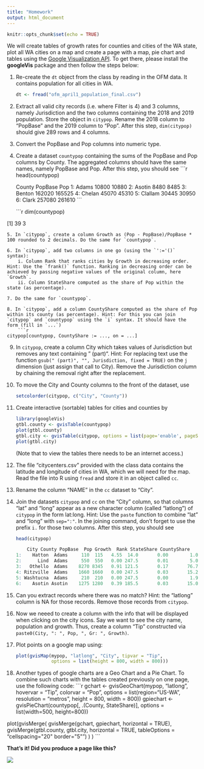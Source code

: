 ```yaml
---
title: "Homework"
output: html_document
---
```


```r
knitr::opts_chunk$set(echo = TRUE)
```

We will create tables of growth rates for counties and cities of the WA state, plot all WA cities on a map and create a page with a map, pie chart and tables using the [Google Visualization API](https://developers.google.com/chart/interactive/docs/gallery). To get there, please install the **googleVis** package and then follow the steps below:

1. Re-create the `dt` object from the class by reading in the OFM data. It contains population for all cities in WA.

    ```r
dt <- fread("ofm_april1_population_final.csv")
```

2. Extract all valid city records (i.e. where Filter is 4) and 3 columns, namely Jurisdiction and the two columns containing the 2018 and 2019 population. Store the object in `citypop`. Rename the 2018 column to "PopBase" and the 2019 column to "Pop". After this step, `dim(citypop)` should give 289 rows and 4 columns.

3. Convert the PopBase and Pop columns into numeric type.

4. Create a dataset `countypop` containing the sums of the PopBase and Pop columns by County. The aggregated columns should have the same names, namely PopBase and Pop. After this step, you should see
    ```r
head(countypop)
    
    County PopBase    Pop
1:   Adams   10800  10880
2:  Asotin    8480   8485
3:  Benton  162020 165525
4:  Chelan   45070  45310
5: Clallam   30445  30950
6:   Clark  257080 261610
```

    ```r
dim(countypop)

[1] 39  3   
```
5. In `citypop`, create a column Growth as (Pop - PopBase)/PopBase * 100 rounded to 2 decimals. Do the same for `countypop`.

6. In `citypop`, add two columns in one go (using the `':='()` syntax):
    i. Column Rank that ranks cities by Growth in decreasing order. Hint: Use the `frank()` function. Ranking in decreasing order can be achieved by passing negative values of the original column, here `Growth`. 
    ii. Column StateShare computed as the share of Pop within the state (as percentage).
    
7. Do the same for `countypop`.

8. In `citypop`, add a column CountyShare computed as the share of Pop within its county (as percentage). Hint: For this you can join `citypop` and `countypop` using the `i` syntax. It should have the form (fill in `...`)
    ```r
citypop[countypop, CountyShare := ..., on = ...]
```

9. In `citypop`, create a column City which takes values of Jurisdiction but removes any text containing " (part)". Hint: For replacing text use the function `gsub(" (part)", "", Jurisdiction, fixed = TRUE)` on the `j` dimension (just assign that call to City). Remove the Jurisdiction column by chaining the removal right after the replacement. 

10. To move the City and County columns to the front of the dataset, use 
    ```r
setcolorder(citypop, c("City", "County"))
```

11. Create interactive (sortable) tables for cities and counties by 

    ```r
library(googleVis)
gtbl.county <- gvisTable(countypop)
plot(gtbl.county)
gtbl.city <- gvisTable(citypop, options = list(page='enable', pageSize = 40))
plot(gtbl.city)
```
    (Note that to view the tables there needs to be an internet access.)

12. The file "citycenters.csv" provided with the class data contains the latitude and longitude of cities in WA, which we will need for the map. Read the file into R using `fread` and store it in an object called `cc`.

13. Rename the column "NAME" in the `cc` dataset to "City".

14. Join the datasets `citypop` and `cc` on the "City" column, so that columns "lat" and "long" appear as a new character column (called "latlong") of `citypop` in the form lat:long. Hint: Use the `paste` function to combine "lat" and "long" with `sep=":"`. In the joining command, don't forget to use the prefix `i.` for those two columns. After this step, you should see

    ```r
head(citypop)
    
        City County PopBase  Pop Growth  Rank StateShare CountyShare                            latlong
1:    Hatton  Adams     110  115   4.55  14.0       0.00        1.06 46.7747984582264:-118.828249712648
2:      Lind  Adams     550  550   0.00 247.5       0.01        5.06 46.9718705700471:-118.615626494366
3:   Othello  Adams    8270 8345   0.91 121.5       0.17       76.70 46.8262050796596:-119.175365734618
4: Ritzville  Adams    1660 1660   0.00 247.5       0.03       15.26  47.127504898941:-118.379872032013
5: Washtucna  Adams     210  210   0.00 247.5       0.00        1.93 46.7531092188871:-118.313575039108
6:    Asotin Asotin    1275 1280   0.39 185.5       0.03       15.09 46.3400565321523:-117.051767869215
```


15. Can you extract records where there was no match? Hint: the "latlong" column is NA for those records. Remove those records from `citypop`.

16. Now we neeed to create a column with the info that will be displayed when clicking on the city icons. Say we want to see the city name, population and growth. Thus, create a column "Tip" constructed via `paste0(City, ": ", Pop, ", Gr: ", Growth)`.

17. Plot points on a google map using:
    ```r
plot(gvisMap(mypop, "latlong", "City", tipvar = "Tip", 
             options = list(height = 800, width = 800)))
```

18. Another types of google charts are a Geo Chart and a Pie Chart. To combine such charts with the tables created previously on one page, use the following code:
    ```r
gchart <- gvisGeoChart(mypop, "latlong", hovervar = "Tip", colorvar = "Pop", 
            options = list(region="US-WA", resolution = "metros", 
                           height = 800, width = 800))
gpiechart <- gvisPieChart(countypop[, .(County, StateShare)], 
                          options = list(width=500, height=800))

plot(gvisMerge(
        gvisMerge(gchart, gpiechart, horizontal = TRUE),
        gvisMerge(gtbl.county, gtbl.city, horizontal = TRUE, 
                        tableOptions = "cellspacing=\"20\" border=\"5\"")
        )
     )
```

**That's it! Did you produce a page like this?**

![](../images/homeworkresult.png)